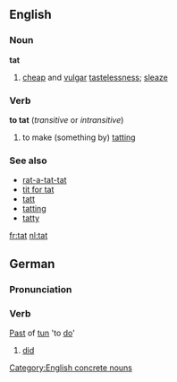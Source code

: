 ==English==
===Noun===
'''tat'''
# [[cheap]] and [[vulgar]] [[tastelessness]]; [[sleaze]]
===Verb===
'''to tat'''  (''transitive'' or ''intransitive'')
# to make (something by) [[tatting]]

===See also===
*[[rat-a-tat-tat]]
*[[tit for tat]]
*[[tatt]]
*[[tatting]]
*[[tatty]]

[[fr:tat]]
[[nl:tat]]

[[Category:English concrete nouns]]

==German==
===Pronunciation===
{{IPA|[taːt]}}
===Verb===
[[Past]] of [[tun]] 'to [[do]]'
#[[did]]